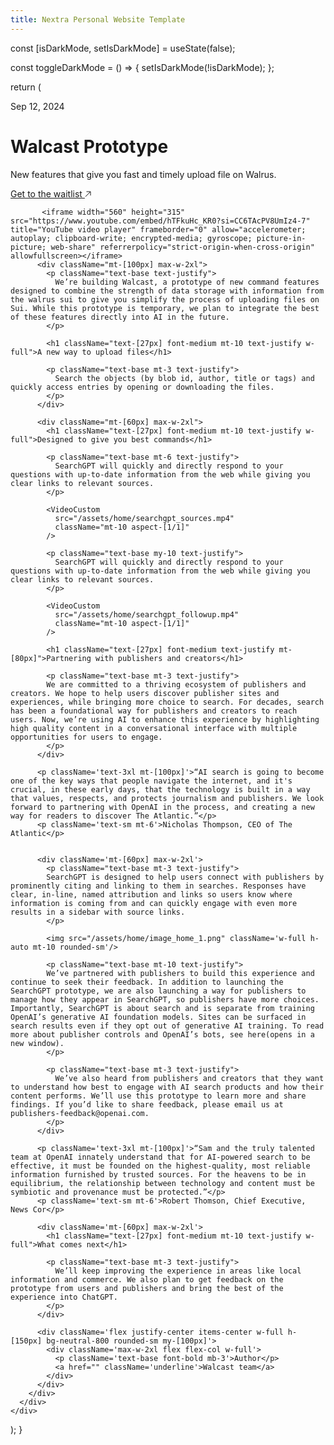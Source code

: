 ```yaml
---
title: Nextra Personal Website Template
---
```




  const [isDarkMode, setIsDarkMode] = useState(false);
  
  const toggleDarkMode = () => {
    setIsDarkMode(!isDarkMode);
  };


  return (
    <div className="w-full px-4 md:px-12 lg:px-24">
      <div className="container mx-auto grid grid-cols-12 w-full px-4 md:px-12 lg:px-24">
        <div className="col-span-full flex flex-col justify-center items-center text-center text-white mt-[120px]">
          <p className="text-base font-medium mb-4">Sep 12, 2024</p>
          <h1 className="text-7xl font-medium mb-5">Walcast Prototype</h1>
          <p className="text-2xl mb-6 max-w-2xl">
            New features that give you fast and timely upload file on Walrus.
          </p>
          <a href="#" className="bg-white text-black font-semibold py-2 px-4 rounded-full flex items-center gap-2 hover:bg-gray-200 transition duration-200">
              Get to the waitlist
              <svg width="10" height="10" viewBox="0 0 10 10" fill="none" xmlns="http://www.w3.org/2000/svg">
                  <path d="M1 9L9 1M9 1H2.5M9 1V7.22222" stroke="currentColor" strokeWidth="1.25" strokeLinecap="round" strokeLinejoin="round"></path>
              </svg>
          </a>

           <iframe width="560" height="315" src="https://www.youtube.com/embed/hTFkuHc_KR0?si=CC6TAcPV8UmIz4-7" title="YouTube video player" frameborder="0" allow="accelerometer; autoplay; clipboard-write; encrypted-media; gyroscope; picture-in-picture; web-share" referrerpolicy="strict-origin-when-cross-origin" allowfullscreen></iframe>
          <div className="mt-[100px] max-w-2xl">
            <p className="text-base text-justify">
              We’re building Walcast, a prototype of new command features designed to combine the strength of data storage with information from the walrus sui to give you simplify the process of uploading files on Sui. While this prototype is temporary, we plan to integrate the best of these features directly into AI in the future.
            </p>

            <h1 className="text-[27px] font-medium mt-10 text-justify w-full">A new way to upload files</h1>

            <p className="text-base mt-3 text-justify">
              Search the objects (by blob id, author, title or tags) and quickly access entries by opening or downloading the files.
            </p>
          </div>

          <div className="mt-[60px] max-w-2xl">
            <h1 className="text-[27px] font-medium mt-10 text-justify w-full">Designed to give you best commands</h1>

            <p className="text-base mt-6 text-justify">
              SearchGPT will quickly and directly respond to your questions with up-to-date information from the web while giving you clear links to relevant sources.
            </p>

            <VideoCustom 
              src="/assets/home/searchgpt_sources.mp4"
              className="mt-10 aspect-[1/1]"
            />

            <p className="text-base my-10 text-justify">
              SearchGPT will quickly and directly respond to your questions with up-to-date information from the web while giving you clear links to relevant sources.
            </p>

            <VideoCustom 
              src="/assets/home/searchgpt_followup.mp4"
              className="mt-10 aspect-[1/1]" 
            />

            <h1 className="text-[27px] font-medium text-justify mt-[80px]">Partnering with publishers and creators</h1>

            <p className="text-base mt-3 text-justify">
            We are committed to a thriving ecosystem of publishers and creators. We hope to help users discover publisher sites and experiences, while bringing more choice to search. For decades, search has been a foundational way for publishers and creators to reach users. Now, we’re using AI to enhance this experience by highlighting high quality content in a conversational interface with multiple opportunities for users to engage.
            </p>
          </div>

          <p className='text-3xl mt-[100px]'>“AI search is going to become one of the key ways that people navigate the internet, and it's crucial, in these early days, that the technology is built in a way that values, respects, and protects journalism and publishers. We look forward to partnering with OpenAI in the process, and creating a new way for readers to discover The Atlantic.”</p>
          <p className='text-sm mt-6'>Nicholas Thompson, CEO of The Atlantic</p>
          

          <div className='mt-[60px] max-w-2xl'>
            <p className="text-base mt-3 text-justify">
            SearchGPT is designed to help users connect with publishers by prominently citing and linking to them in searches. Responses have clear, in-line, named attribution and links so users know where information is coming from and can quickly engage with even more results in a sidebar with source links.
            </p>

            <img src="/assets/home/image_home_1.png" className='w-full h-auto mt-10 rounded-sm'/>

            <p className="text-base mt-10 text-justify">
            We’ve partnered with publishers to build this experience and continue to seek their feedback. In addition to launching the SearchGPT prototype, we are also launching a way for publishers to manage how they appear in SearchGPT, so publishers have more choices. Importantly, SearchGPT is about search and is separate from training OpenAI’s generative AI foundation models. Sites can be surfaced in search results even if they opt out of generative AI training. To read more about publisher controls and OpenAI’s bots, see here(opens in a new window). 
            </p>

            <p className="text-base mt-3 text-justify">
              We’ve also heard from publishers and creators that they want to understand how best to engage with AI search products and how their content performs. We’ll use this prototype to learn more and share findings. If you’d like to share feedback, please email us at publishers-feedback@openai.com.
            </p>
          </div>

          <p className='text-3xl mt-[100px]'>“Sam and the truly talented team at OpenAI innately understand that for AI-powered search to be effective, it must be founded on the highest-quality, most reliable information furnished by trusted sources. For the heavens to be in equilibrium, the relationship between technology and content must be symbiotic and provenance must be protected.”</p>
          <p className='text-sm mt-6'>Robert Thomson, Chief Executive, News Cor</p>

          <div className='mt-[60px] max-w-2xl'>
            <h1 className="text-[27px] font-medium mt-10 text-justify w-full">What comes next</h1>

            <p className="text-base mt-3 text-justify">
              We’ll keep improving the experience in areas like local information and commerce. We also plan to get feedback on the prototype from users and publishers and bring the best of the experience into ChatGPT.
            </p>
          </div>

          <div className='flex justify-center items-center w-full h-[150px] bg-neutral-800 rounded-sm my-[100px]'>
            <div className='max-w-2xl flex flex-col w-full'>
              <p className='text-base font-bold mb-3'>Author</p>
              <a href="" className='underline'>Walcast team</a>
            </div>
          </div>
        </div>
      </div>
    </div>
  );
}

<IndexPage />
